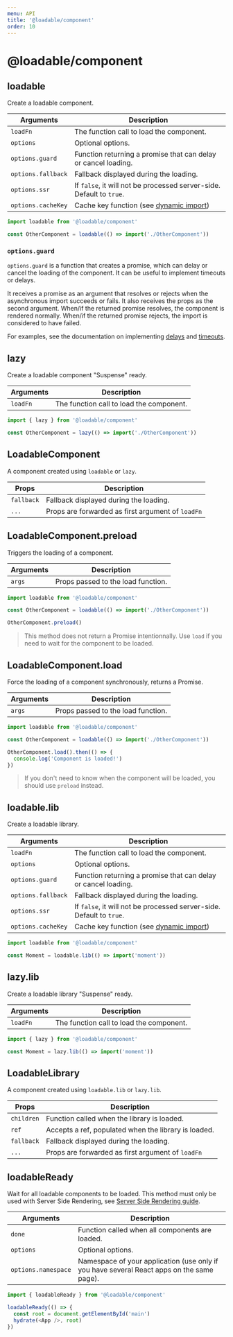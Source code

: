 ```yaml
---
menu: API
title: '@loadable/component'
order: 10
---
```


# @loadable/component

## loadable

Create a loadable component.

| Arguments                  | Description                                                          |
| -------------------------- | -------------------------------------------------------------------- |
| `loadFn`                   | The function call to load the component.                             |
| `options`                  | Optional options.                                                    |
| `options.guard`            | Function returning a promise that can delay or cancel loading.       |
| `options.fallback`         | Fallback displayed during the loading.                               |
| `options.ssr`              | If `false`, it will not be processed server-side. Default to `true`. |
| `options.cacheKey`         | Cache key function (see [dynamic import](/docs/dynamic-import/))     |

```js
import loadable from '@loadable/component'

const OtherComponent = loadable(() => import('./OtherComponent'))
```


### `options.guard`

`options.guard` is a function that creates a promise, which can delay or cancel the loading of the component.
It can be useful to implement timeouts or delays.

It receives a promise as an argument that resolves or rejects when the asynchronous import succeeds or fails.
It also receives the props as the second argument.
When/if the returned promise resolves, the component is rendered normally.
When/if the returned promise rejects, the import is considered to have failed.

For examples, see the documentation on implementing [delays](/docs/delay/) and [timeouts](/docs/timeout/).

## lazy

Create a loadable component "Suspense" ready.

| Arguments | Description                              |
| --------- | ---------------------------------------- |
| `loadFn`  | The function call to load the component. |

```js
import { lazy } from '@loadable/component'

const OtherComponent = lazy(() => import('./OtherComponent'))
```

## LoadableComponent

A component created using `loadable` or `lazy`.

| Props      | Description                                       |
| ---------- | ------------------------------------------------- |
| `fallback` | Fallback displayed during the loading.            |
| `...`      | Props are forwarded as first argument of `loadFn` |

## LoadableComponent.preload

Triggers the loading of a component.

| Arguments | Description                        |
| --------- | ---------------------------------- |
| `args`    | Props passed to the load function. |

```js
import loadable from '@loadable/component'

const OtherComponent = loadable(() => import('./OtherComponent'))

OtherComponent.preload()
```

> This method does not return a Promise intentionnally. Use `load` if you need to wait for the component to be loaded.

## LoadableComponent.load

Force the loading of a component synchronously, returns a Promise.

| Arguments | Description                        |
| --------- | ---------------------------------- |
| `args`    | Props passed to the load function. |

```js
import loadable from '@loadable/component'

const OtherComponent = loadable(() => import('./OtherComponent'))

OtherComponent.load().then(() => {
  console.log('Component is loaded!')
})
```

> If you don't need to know when the component will be loaded, you should use `preload` instead.

## loadable.lib

Create a loadable library.

| Arguments                  | Description                                                          |
| -------------------------- | -------------------------------------------------------------------- |
| `loadFn`                   | The function call to load the component.                             |
| `options`                  | Optional options.                                                    |
| `options.guard`            | Function returning a promise that can delay or cancel loading.       |
| `options.fallback`         | Fallback displayed during the loading.                               |
| `options.ssr`              | If `false`, it will not be processed server-side. Default to `true`. |
| `options.cacheKey`         | Cache key function (see [dynamic import](/docs/dynamic-import))      |

```js
import loadable from '@loadable/component'

const Moment = loadable.lib(() => import('moment'))
```

## lazy.lib

Create a loadable library "Suspense" ready.

| Arguments | Description                              |
| --------- | ---------------------------------------- |
| `loadFn`  | The function call to load the component. |

```js
import { lazy } from '@loadable/component'

const Moment = lazy.lib(() => import('moment'))
```

## LoadableLibrary

A component created using `loadable.lib` or `lazy.lib`.

| Props      | Description                                          |
| ---------- | ---------------------------------------------------- |
| `children` | Function called when the library is loaded.          |
| `ref`      | Accepts a ref, populated when the library is loaded. |
| `fallback` | Fallback displayed during the loading.               |
| `...`      | Props are forwarded as first argument of `loadFn`    |

## loadableReady

Wait for all loadable components to be loaded. This method must only be used with Server Side Rendering, see [Server Side Rendering guide](/docs/server-side-rendering/).

| Arguments           | Description                                                                               |
| ------------------- | ----------------------------------------------------------------------------------------- |
| `done`              | Function called when all components are loaded.                                           |
| `options`           | Optional options.                                                                         |
| `options.namespace` | Namespace of your application (use only if you have several React apps on the same page). |

```js
import { loadableReady } from '@loadable/component'

loadableReady(() => {
  const root = document.getElementById('main')
  hydrate(<App />, root)
})
```
